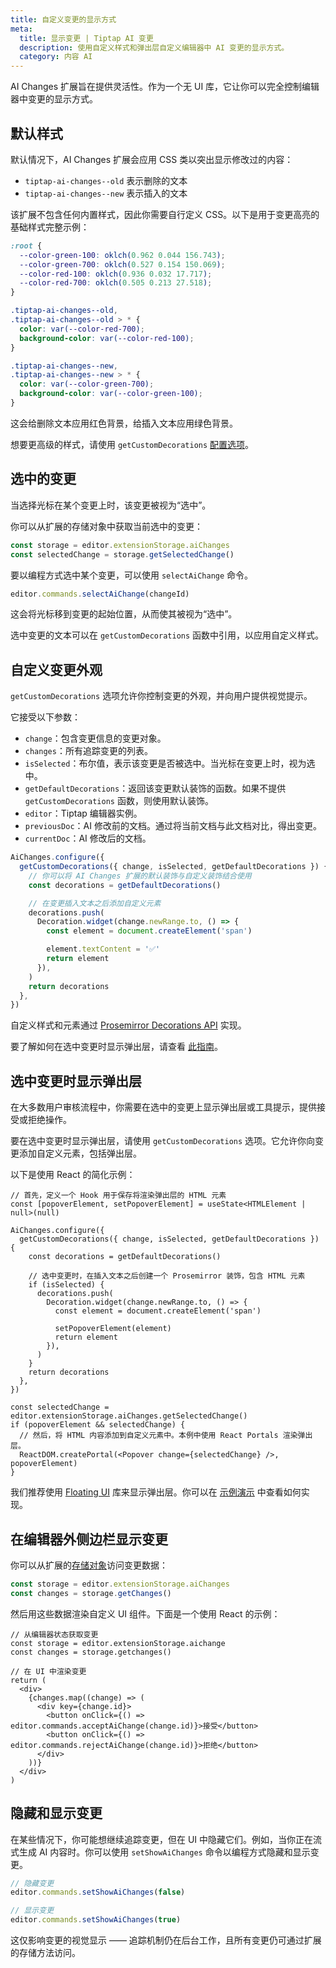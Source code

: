 ```yaml
---
title: 自定义变更的显示方式
meta:
  title: 显示变更 | Tiptap AI 变更
  description: 使用自定义样式和弹出层自定义编辑器中 AI 变更的显示方式。
  category: 内容 AI
---
```


AI Changes 扩展旨在提供灵活性。作为一个无 UI 库，它让你可以完全控制编辑器中变更的显示方式。

## 默认样式

默认情况下，AI Changes 扩展会应用 CSS 类以突出显示修改过的内容：

- `tiptap-ai-changes--old` 表示删除的文本
- `tiptap-ai-changes--new` 表示插入的文本

该扩展不包含任何内置样式，因此你需要自行定义 CSS。以下是用于变更高亮的基础样式完整示例：

```css
:root {
  --color-green-100: oklch(0.962 0.044 156.743);
  --color-green-700: oklch(0.527 0.154 150.069);
  --color-red-100: oklch(0.936 0.032 17.717);
  --color-red-700: oklch(0.505 0.213 27.518);
}

.tiptap-ai-changes--old,
.tiptap-ai-changes--old > * {
  color: var(--color-red-700);
  background-color: var(--color-red-100);
}

.tiptap-ai-changes--new,
.tiptap-ai-changes--new > * {
  color: var(--color-green-700);
  background-color: var(--color-green-100);
}
```

这会给删除文本应用红色背景，给插入文本应用绿色背景。

想要更高级的样式，请使用 `getCustomDecorations` [配置选项](/content-ai/capabilities/changes/configure#custom-styles)。

## 选中的变更

当选择光标在某个变更上时，该变更被视为“选中”。

你可以从扩展的存储对象中获取当前选中的变更：

```ts
const storage = editor.extensionStorage.aiChanges
const selectedChange = storage.getSelectedChange()
```

要以编程方式选中某个变更，可以使用 `selectAiChange` 命令。

```ts
editor.commands.selectAiChange(changeId)
```

这会将光标移到变更的起始位置，从而使其被视为“选中”。

选中变更的文本可以在 `getCustomDecorations` 函数中引用，以应用自定义样式。

## 自定义变更外观

`getCustomDecorations` 选项允许你控制变更的外观，并向用户提供视觉提示。

它接受以下参数：

- `change`：包含变更信息的变更对象。
- `changes`：所有追踪变更的列表。
- `isSelected`：布尔值，表示该变更是否被选中。当光标在变更上时，视为选中。
- `getDefaultDecorations`：返回该变更默认装饰的函数。如果不提供 `getCustomDecorations` 函数，则使用默认装饰。
- `editor`：Tiptap 编辑器实例。
- `previousDoc`：AI 修改前的文档。通过将当前文档与此文档对比，得出变更。
- `currentDoc`：AI 修改后的文档。

```ts
AiChanges.configure({
  getCustomDecorations({ change, isSelected, getDefaultDecorations }) {
    // 你可以将 AI Changes 扩展的默认装饰与自定义装饰结合使用
    const decorations = getDefaultDecorations()

    // 在变更插入文本之后添加自定义元素
    decorations.push(
      Decoration.widget(change.newRange.to, () => {
        const element = document.createElement('span')

        element.textContent = '✅'
        return element
      }),
    )
    return decorations
  },
})
```

自定义样式和元素通过 [Prosemirror Decorations API](https://prosemirror.net/docs/ref/#view.Decorations) 实现。

要了解如何在选中变更时显示弹出层，请查看 [此指南](/content-ai/capabilities/changes/features/display-changes#show-a-popover-when-a-change-is-selected)。

## 选中变更时显示弹出层

在大多数用户审核流程中，你需要在选中的变更上显示弹出层或工具提示，提供接受或拒绝操作。

要在选中变更时显示弹出层，请使用 `getCustomDecorations` 选项。它允许你向变更添加自定义元素，包括弹出层。

以下是使用 React 的简化示例：

```tsx
// 首先，定义一个 Hook 用于保存将渲染弹出层的 HTML 元素
const [popoverElement, setPopoverElement] = useState<HTMLElement | null>(null)

AiChanges.configure({
  getCustomDecorations({ change, isSelected, getDefaultDecorations }) {
    const decorations = getDefaultDecorations()

    // 选中变更时，在插入文本之后创建一个 Prosemirror 装饰，包含 HTML 元素
    if (isSelected) {
      decorations.push(
        Decoration.widget(change.newRange.to, () => {
          const element = document.createElement('span')

          setPopoverElement(element)
          return element
        }),
      )
    }
    return decorations
  },
})

const selectedChange = editor.extensionStorage.aiChanges.getSelectedChange()
if (popoverElement && selectedChange) {
  // 然后，将 HTML 内容添加到自定义元素中。本例中使用 React Portals 渲染弹出层。
  ReactDOM.createPortal(<Popover change={selectedChange} />, popoverElement)
}
```

我们推荐使用 [Floating UI](https://floating-ui.com/) 库来显示弹出层。你可以在 [示例演示](/content-ai/capabilities/changes/overview) 中查看如何实现。

## 在编辑器外侧边栏显示变更

你可以从扩展的[存储对象](/content-ai/capabilities/changes/api-reference#extension-storage)访问变更数据：

```ts
const storage = editor.extensionStorage.aiChanges
const changes = storage.getChanges()
```

然后用这些数据渲染自定义 UI 组件。下面是一个使用 React 的示例：

```tsx
// 从编辑器状态获取变更
const storage = editor.extensionStorage.aichange
const changes = storage.getchanges()

// 在 UI 中渲染变更
return (
  <div>
    {changes.map((change) => (
      <div key={change.id}>
        <button onClick={() => editor.commands.acceptAiChange(change.id)}>接受</button>
        <button onClick={() => editor.commands.rejectAiChange(change.id)}>拒绝</button>
      </div>
    ))}
  </div>
)
```

## 隐藏和显示变更

在某些情况下，你可能想继续追踪变更，但在 UI 中隐藏它们。例如，当你正在流式生成 AI 内容时。你可以使用 `setShowAiChanges` 命令以编程方式隐藏和显示变更。

```ts
// 隐藏变更
editor.commands.setShowAiChanges(false)

// 显示变更
editor.commands.setShowAiChanges(true)
```

这仅影响变更的视觉显示 —— 追踪机制仍在后台工作，且所有变更仍可通过扩展的存储方法访问。